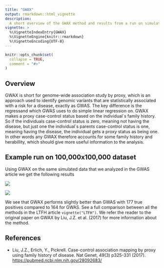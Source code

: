 ```yaml
---
title: "GWAX"
output: rmarkdown::html_vignette
description:
  A short overview of the GWAX method and results from a run on simulated 100,000x100,000 dataset.
vignette: >
  %\VignetteIndexEntry{GWAX}
  %\VignetteEngine{knitr::rmarkdown}
  %\VignetteEncoding{UTF-8}
---
```


```r
knitr::opts_chunk$set(
  collapse = TRUE,
  comment = "#>"
)
```

## Overview

GWAX is short for genome-wide association study by proxy, which is an approach used to identify genomic variants that are statistically associated with a risk for a disease, exactly as GWAS. The key difference is the regressand which GWAS uses to do simple linear regression on. GWAX makes a proxy case-control status based on the individual´s family history. So if the individuals case-control status is zero, meaning not having the disease, but just one the individual´s parents case-control status is one, meaning having the disease, the individual gets a proxy status as being one. In other words any  GWAX therefore accounts for some family history and herabillity, which should give more useful information to the analysis. 


## Example run on 100,000x100,000 dataset
Using GWAX on the same simulated data that we analyzed in the GWAS article we get the following results

![](../man/figures/GWAX_stats.PNG)

![](../man/figures/GWAX.PNG)

We see that GWAX performs slightly better than GWAS with 177 true positives compared to 164 for GWAS. See a full comparison between all the methods in the LTFH article `vignette("LTFH")`. We refer the reader to the original paper on GWAX by Liu, J.Z. et al. (2017) for more information about the method.

## References

* Liu, J.Z., Erlich, Y., Pickrell. Case-control association mapping by proxy using family history of disease. Nat Genet, 49(3) p325-331 (2017). <https://pubmed.ncbi.nlm.nih.gov/28092683/>

